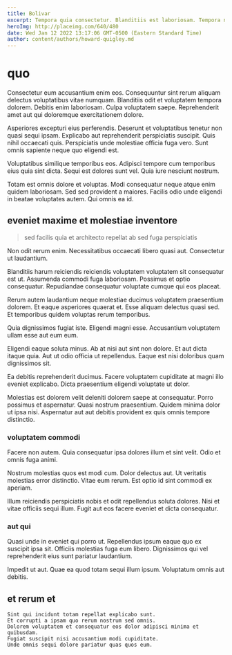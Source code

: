 ```yaml
---
title: Bolivar
excerpt: Tempora quia consectetur. Blanditiis est laboriosam. Tempora nisi quisquam rem velit recusandae odit et.
heroImg: http://placeimg.com/640/480
date: Wed Jan 12 2022 13:17:06 GMT-0500 (Eastern Standard Time)
author: content/authors/howard-quigley.md
---
```

# quo

Consectetur eum accusantium enim eos. Consequuntur sint rerum aliquam delectus voluptatibus vitae numquam. Blanditiis odit et voluptatem tempora dolorem. Debitis enim laboriosam. Culpa voluptatem saepe. Reprehenderit amet aut qui doloremque exercitationem dolore.
  
Asperiores excepturi eius perferendis. Deserunt et voluptatibus tenetur non quasi sequi ipsam. Explicabo aut reprehenderit perspiciatis suscipit. Quis nihil occaecati quis. Perspiciatis unde molestiae officia fuga vero. Sunt omnis sapiente neque quo eligendi est.
  
Voluptatibus similique temporibus eos. Adipisci tempore cum temporibus eius quia sint dicta. Sequi est dolores sunt vel. Quia iure nesciunt nostrum.
  
Totam est omnis dolore et voluptas. Modi consequatur neque atque enim quidem laboriosam. Sed sed provident a maiores. Facilis odio unde eligendi in beatae voluptates autem. Qui omnis ea id.

## eveniet maxime et molestiae inventore

> sed facilis quia et architecto repellat ab sed fuga perspiciatis

Non odit rerum enim. Necessitatibus occaecati libero quasi aut. Consectetur ut laudantium.
  
Blanditiis harum reiciendis reiciendis voluptatem voluptatem sit consequatur est ut. Assumenda commodi fuga laboriosam. Possimus et optio consequatur. Repudiandae consequatur voluptate cumque qui eos placeat.
  
Rerum autem laudantium neque molestiae ducimus voluptatem praesentium dolorem. Et eaque asperiores quaerat et. Esse aliquam delectus quasi sed. Et temporibus quidem voluptas rerum temporibus.
  
Quia dignissimos fugiat iste. Eligendi magni esse. Accusantium voluptatem ullam esse aut eum eum.
  
Eligendi eaque soluta minus. Ab at nisi aut sint non dolore. Et aut dicta itaque quia. Aut ut odio officia ut repellendus. Eaque est nisi doloribus quam dignissimos sit.
  
Ea debitis reprehenderit ducimus. Facere voluptatem cupiditate at magni illo eveniet explicabo. Dicta praesentium eligendi voluptate ut dolor.
  
Molestias est dolorem velit deleniti dolorem saepe at consequatur. Porro possimus et aspernatur. Quasi nostrum praesentium. Quidem minima dolor ut ipsa nisi. Aspernatur aut aut debitis provident ex quis omnis tempore distinctio.

### voluptatem commodi

Facere non autem. Quia consequatur ipsa dolores illum et sint velit. Odio et omnis fuga animi.
  
Nostrum molestias quos est modi cum. Dolor delectus aut. Ut veritatis molestias error distinctio. Vitae eum rerum. Est optio id sint commodi ex aperiam.
  
Illum reiciendis perspiciatis nobis et odit repellendus soluta dolores. Nisi et vitae officiis sequi illum. Fugit aut eos facere eveniet et dicta consequatur.

### aut qui

Quasi unde in eveniet qui porro ut. Repellendus ipsum eaque quo ex suscipit ipsa sit. Officiis molestias fuga eum libero. Dignissimos qui vel reprehenderit eius sunt pariatur laudantium.
  
Impedit ut aut. Quae ea quod totam sequi illum ipsum. Voluptatum omnis aut debitis.

## et rerum et

```text
Sint qui incidunt totam repellat explicabo sunt.
Et corrupti a ipsam quo rerum nostrum sed omnis.
Dolorem voluptatem et consequatur eos dolor adipisci minima et quibusdam.
Fugiat suscipit nisi accusantium modi cupiditate.
Unde omnis sequi dolore pariatur quas quos eum.
```

